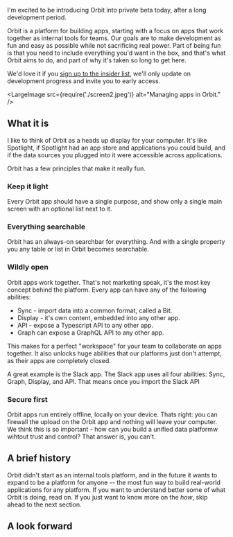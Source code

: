I'm excited to be introducing Orbit into private beta today, after a long development period.

Orbit is a platform for building apps, starting with a focus on apps that work together as internal
tools for teams. Our goals are to make development as fun and easy as possible while not sacrificing
real power. Part of being fun is that you need to include everything you'd want in the box, and
that's what Orbit aims to do, and part of why it's taken so long to get here.

We'd love it if you [sign up to the insider list](#end), we'll only update on development progress
and invite you to early access.

<LargeImage src={require('./screen2.jpeg')} alt="Managing apps in Orbit." />

## What it is

I like to think of Orbit as a heads up display for your computer. It's like Spotlight, if Spotlight
had an app store and applications you could build, and if the data sources you plugged into it were
accessible across applications.

Orbit has a few principles that make it really fun.

### Keep it light

Every Orbit app should have a single purpose, and show only a single main screen with an optional
list next to it.

### Everything searchable

Orbit has an always-on searchbar for everything. And with a single property you any table or list in
Orbit becomes searchable.

### Wildly open

Orbit apps work together. That's not marketing speak, it's the most key concept behind the platform.
Every app can have any of the following abilities:

- Sync - import data into a common format, called a Bit.
- Display - it's own content, embedded into any other app.
- API - expose a Typescript API to any other app.
- Graph can expose a GraphQL API to any other app.

This makes for a perfect "workspace" for your team to collaborate on apps together. It also unlocks
huge abilities that our platforms just don't attempt, as their apps are completely closed.

A great example is the Slack app. The Slack app uses all four abilities: Sync, Graph, Display, and
API. That means once you import the Slack API

### Secure first

Orbit apps run entirely offline, locally on your device. Thats right: you can firewall the upload on
the Orbit app and nothing will leave your computer. We think this is so important - how can you
build a unified data platformw wihtout trust and control? That answer is, you can't.

## A brief history

Orbit didn't start as an internal tools platform, and in the future it wants to expand to be a
platform for anyone -- the most fun way to build real-world applications for any platform. If you
want to understand better some of what Orbit is doing, read on. If you just want to know more on the
_how_, skip ahead to the next section.

## A look forward

<div id="end" />
